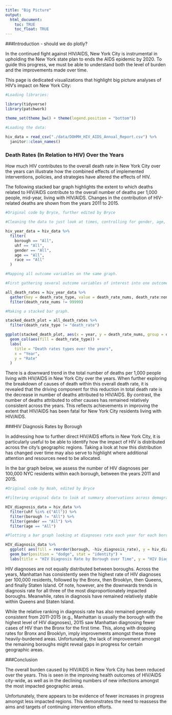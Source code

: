 ```yaml
---
title: "Big Picture"
output: 
  html_document:
    toc: TRUE
    toc_float: TRUE
---
```


###Introduction - should we do plotly?

In the continued fight against HIV/AIDS, New York City is instrumental in upholding the New York state plan to ends the AIDS epidemic by 2020. To guide this progress, we must be able to understand both the level of burden and the improvements made over time.

This page is dedicated visualizations that highlight big picture analyses  of HIV's impact on New York City:

```r
#Loading libraries:

library(tidyverse)
library(patchwork)

theme_set(theme_bw() + theme(legend.position = "bottom"))

#Loading the data:
  
hiv_data = read_csv("./data/DOHMH_HIV_AIDS_Annual_Report.csv") %>% 
  janitor::clean_names()
```

### Death Rates (In Relation to HIV) Over the Years

How much HIV contributes to the overall death rate in New York City over the years can illustrate how the combined effects of implemented interventions, policies, and strategies have altered the effects of HIV.

The following stacked bar graph highlights the extent to which deaths related to HIV/AIDS contribute to the overall number of deaths per 1,000 people, mid-year, living with HIV/AIDS. Changes in the contribution of HIV-related deaths are shown from the years 2011 to 2015.

```r
#Original code by Bryce, further edited by Bryce

#Cleaning the data to just look at times, controlling for gender, age, race, borough, and UHF:

hiv_year_data = hiv_data %>% 
  filter(
    borough == "All",
    uhf == "All",
    gender == "All",
    age == "All",
    race == "All"
  )

#Mapping all outcome variables on the same graph.

#First gathering several outcome variables of interest into one outcome variable:

all_death_rates = hiv_year_data %>% 
  gather(key = death_rate_type, value = death_rate_nums, death_rate:non_hiv_related_death_rate) %>% 
  filter(death_rate_nums != 99999)

#Making a stacked bar graph.

stacked_death_plot = all_death_rates %>% 
  filter(death_rate_type != "death_rate")

ggplot(stacked_death_plot, aes(x = year, y = death_rate_nums, group = death_rate_type)) +   
  geom_col(aes(fill = death_rate_type)) +
  labs(
    title = "Death rates types over the years",
    x = "Year",
    y = "Rate"
  )
```

There is a downward trend in the total number of deaths per 1,000 people living with HIV/AIDS in New York City over the years. When further exploring the breakdown of causes of death within this overall death rate, it is revealed that the driving component for this reduction in total death rate is the decrease in number of deaths attributed to HIV/AIDS. By contrast, the number of deaths attributed to other causes has remained relatively consistent across the years. This reflects achievements in improving the extent that HIV/AIDS has been fatal for New York City residents living with HIV/AIDS. 

###HIV Diagnosis Rates by Borough

In addressing how to further direct HIV/AIDS efforts in New York City, it is particularly useful to be able to identify how the impact of HIV is distributed across the city's geographic regions. Taking a look at how this distribution has changed over time may also serve to highlight where additional attention and resources need to be allocated.   

In the bar graph below, we assess the number of HIV diagnoses per 100,000 NYC residents within each borough, between the years 2011 and 2015.

```r
#Original code by Noah, edited by Bryce

#Filtering original data to look at summary observations across demographic variables for each borough

HIV_diagnosis_data = hiv_data %>%
  filter(uhf %in% c("All")) %>%
  filter(borough != "All") %>%
  filter(gender == "All") %>%
  filter(age == "All")

#Plotting a bar graph looking at diagnoses rate each year for each borough

HIV_diagnosis_data %>%
  ggplot( aes(fill = reorder(borough, -hiv_diagnosis_rate), y = hiv_diagnosis_rate, x = year)) +
  geom_bar(position = "dodge", stat = "identity") + 
  labs(title = "HIV Diagnosis Rate by Borough over Time", y = "HIV Diagnosis Rate", x = "Year", fill = "Borough")
```

HIV diagnoses are not equally distributed between boroughs. Across the years, Manhattan has consistently seen the highest rate of HIV diagnoses per 100,000 residents, followed by the Bronx, then Brooklyn, then Queens, and finally Staten Island. Of note, however, are the downwards trends in diagnosis rate for all three of the most disproportionately impacted boroughs. Meanwhile, rates in diagnosis have remained relatively stable within Queens and Staten Island. 

While the relative ranking in diagnosis rate has also remained generally consistent from 2011-2015 (e.g., Manhattan is usually the borough with the highest level of HIV diagnoses), 2015 saw Manhattan diagnosing fewer cases of HIV than the Bronx for the first time. This, along with dropping rates for Bronx and Brooklyn, imply improvements amongst these three heavily-burdened areas. Unfortunately, the lack of improvement amongst the remaining boroughs might reveal gaps in progress for certain geographic areas.

###Conclusion

The overall burden caused by HIV/AIDS in New York City has been reduced over the years. This is seen in the improving health outcomes of HIV/AIDS city-wide, as well as in the declining numbers of new infections amongst the most impacted geographic areas. 

Unfortunately, there appears to be evidence of fewer increases in progress amongst less impacted regions. This demonstrates the need to reassess the aims and targets of continuing intervention efforts. 
